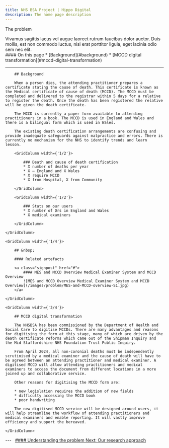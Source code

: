 ```yaml
---
title: NHS BSA Project | Hippo Digital
description: The home page description
---
```


<Heading caption='Understanding the problem' tag='h1'>The problem</Heading>

<GridRow>
    <GridColumn width={'2/3'}>
        <LeadParagraph>
            Vivamus sagittis lacus vel augue laoreet rutrum faucibus dolor auctor. Duis mollis, est non commodo luctus, nisi erat porttitor ligula, eget lacinia odio sem nec elit.
        </LeadParagraph>
    </GridColumn>
    <GridColumn width={'1/3'}>
        <nav class="in-page-nav">
            #### On this page
            * [Background](#background)
            * [MCCD digital transformation](#mccd-digital-transformation)
        </nav>
    </GridColumn>
    <GridColumn width={'full'}>
        <hr class="govuk-section-break govuk-section-break--l"/>
    </GridColumn>
</GridRow>

<GridRow>
    <GridColumn width={'3/4'}>

        ## Background

        When a person dies, the attending practitioner prepares a certificate stating the cause of death. This certificate is known as the Medical certificate of cause of death (MCCD). The MCCD must be completed and delivered to the registrar within 5 days for a relative to register the death. Once the death has been registered the relative will be given the death certificate.

        The MCCD is currently a paper form available to attending practitioners in a book. The MCCD is used in England and Wales and there is a bilingual form which is used in Wales.

        The existing death certification arrangements are confusing and provide inadequate safeguards against malpractice and errors. There is currently no mechanism for the NHS to identify trends and learn lesson.

        <GridColumn width={'1/2'}>

            ### Death and cause of death certification
            * X number of deaths per year
            * X – England and X Wales
            * X require MCCD
            * X from Hospital, X from Community
        
        </GridColumn>

        <GridColumn width={'1/2'}>

            ### Stats on our users
            * X number of Drs in England and Wales
            * X medical examiners
        
        </GridColumn>
    
    </GridColumn>

    <GridColumn width={'1/4'}>
        
        ## &nbsp;

        #### Related artefacts

        <a class="signpost" href="#">
            #### MES and MCCD Overview Medical Examiner System and MCCD Overview
            ![MES and MCCD Overview Medical Examiner System and MCCD Overview](/images/problem/MES-and-MCCD-overview-S1.jpg)
        </a>

    </GridColumn>

    <GridColumn width={'3/4'}>

        ## MCCD digital transformation

        The NHSBSA has been commissioned by the Department of Health and Social Care to digitise MCCDs. There are many advantages and reasons for digitising the form at this stage, many of which are driven by the death certificate reforms which came out of the Shipman Inquiry and the Mid Staffordshire NHS Foundation Trust Public Inquiry.

        From April 2024, all non-coronial deaths must be independently scrutinised by a medical examiner and the cause of death will have to be agreed between an attending practitioner and medical examiner. A digitised MCCD will allow attending practitioners and medical examiners to access the document from different locations in a more joined up and collaborative service.

        Other reasons for digitising the MCCD form are:

        * new legislation requires the addition of new fields
        * difficulty accessing the MCCD book
        * poor handwriting

        The new digitised MCCD service will be designed around users, it will help streamline the workflow of attending practitioners and medical examiners and enable reporting. It will vastly improve efficiency and support the bereaved.

    </GridColumn>
</GridRow>



<GridRow>
    <GridColumn width={'full'}>
        ---
    </GridColumn>
</GridRow>
<GridRow>
    <GridColumn width={'1/2'}>
        &nbsp;
    </GridColumn>
    <GridColumn width={'1/2'}>
        <a class="next-page" href="/understanding/research">
            #### Understanding the problem
            Next: <span>Our research approach</span>
        </a>
    </GridColumn>
</GridRow>